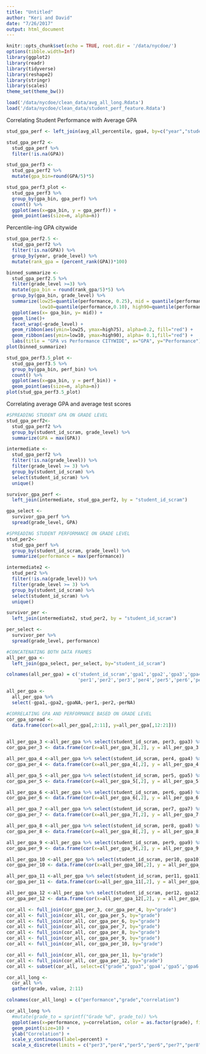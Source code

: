 ```yaml
---
title: "Untitled"
author: "Keri and David"
date: "7/26/2017"
output: html_document
---
```


```r
knitr::opts_chunk$set(echo = TRUE, root.dir = '/data/nycdoe/')
options(tibble.width=Inf)
library(ggplot2)
library(readr)
library(tidyverse)
library(reshape2)
library(stringr)
library(scales)
theme_set(theme_bw())

load('/data/nycdoe/clean_data/avg_all_long.Rdata')
load('/data/nycdoe/clean_data/student_perf_feature.Rdata')
```

Correlating Student Performance with Average GPA
```r
stud_gpa_perf <- left_join(avg_all_percentile, gpa4, by=c("year","student_id_scram"))

stud_gpa_perf2 <- 
  stud_gpa_perf %>%
  filter(!is.na(GPA))

stud_gpa_perf3 <-
  stud_gpa_perf2 %>%
  mutate(gpa_bin=round(GPA/5)*5) 

stud_gpa_perf3_plot <-
  stud_gpa_perf3 %>%
  group_by(gpa_bin, gpa_perf) %>%
  count() %>% 
  ggplot(aes(x=gpa_bin, y = gpa_perf)) +
  geom_point(aes(size=n, alpha=n))

```
Percentile-ing GPA citywide 
```r
stud_gpa_perf2.5 <-
  stud_gpa_perf2 %>%
  filter(!is.na(GPA)) %>%
  group_by(year, grade_level) %>%
  mutate(rank_gpa = (percent_rank(GPA))*100)

binned_summarize <-
  stud_gpa_perf2.5 %>%
  filter(grade_level >=3) %>%
  mutate(gpa_bin = round(rank_gpa/5)*5) %>%
  group_by(gpa_bin, grade_level) %>%
  summarize(low25=quantile(performance, 0.25), mid = quantile(performance, 0.5), high75=quantile(performance,0.75), 
            low10=quantile(performance,0.10), high90=quantile(performance,0.9)) %>%
  ggplot(aes(x= gpa_bin, y= mid)) +
  geom_line()+
  facet_wrap(~grade_level) +
  geom_ribbon(aes(ymin=low25, ymax=high75), alpha=0.2, fill="red") +
  geom_ribbon(aes(ymin=low10, ymax=high90), alpha= 0.1,fill="red") +
  labs(title = "GPA vs Performance CITYWIDE", x="GPA", y="Performance")
plot(binned_summarize)

stud_gpa_perf3.5_plot <-
  stud_gpa_perf3.5 %>%
  group_by(gpa_bin, perf_bin) %>%
  count() %>% 
  ggplot(aes(x=gpa_bin, y = perf_bin)) +
  geom_point(aes(size=n, alpha=n))
plot(stud_gpa_perf3.5_plot)

```

Correlating average GPA and average test scores 
```r
#SPREADING STUDENT GPA ON GRADE LEVEL
stud_gpa_perf2<-
  stud_gpa_perf2 %>%
  group_by(student_id_scram, grade_level) %>%
  summarize(GPA = max(GPA))

intermediate <-
  stud_gpa_perf2 %>%  
  filter(!is.na(grade_level)) %>%
  filter(grade_level >= 3) %>%
  group_by(student_id_scram) %>%
  select(student_id_scram) %>%
  unique()

survivor_gpa_perf <-
  left_join(intermediate, stud_gpa_perf2, by = "student_id_scram")

gpa_select <-
  survivor_gpa_perf %>%
  spread(grade_level, GPA)

#SPREADING STUDENT PERFORMANCE ON GRADE LEVEL
stud_per2<-
  stud_gpa_perf %>%
  group_by(student_id_scram, grade_level) %>%
  summarize(performance = max(performance))

intermediate2 <-
  stud_per2 %>%  
  filter(!is.na(grade_level)) %>%
  filter(grade_level >= 3) %>%
  group_by(student_id_scram) %>%
  select(student_id_scram) %>%
  unique()

survivor_per <-
  left_join(intermediate2, stud_per2, by = "student_id_scram")

per_select <-
  survivor_per %>%
  spread(grade_level, performance)

#CONCATENATING BOTH DATA FRAMES
all_per_gpa <-
  left_join(gpa_select, per_select, by="student_id_scram")

colnames(all_per_gpa) = c('student_id_scram','gpa1','gpa2','gpa3','gpa4','gpa5','gpa6','gpa7','gpa8','gpa9','gpa10','gpa11','gpa12','gpaNA',
                          'per1','per2','per3','per4','per5','per6','per7','per8','per9','per10','per11','per12','perNA')

all_per_gpa <-
  all_per_gpa %>%
  select(-gpa1,-gpa2,-gpaNA,-per1,-per2,-perNA)

#CORRELATING GPA AND PERFORMANCE BASED ON GRADE LEVEL
cor_gpa_spread <- 
  data.frame(cor(x=all_per_gpa[,2:11], y=all_per_gpa[,12:21]))
  
```

```r
all_per_gpa_3 <-all_per_gpa %>% select(student_id_scram, per3, gpa3) %>%filter(!is.na(per3)&!is.na(gpa3)) 
cor_gpa_per_3 <- data.frame(cor(x=all_per_gpa_3[,2], y = all_per_gpa_3[,3])) %>% mutate(grade = "per3")

all_per_gpa_4 <-all_per_gpa %>% select(student_id_scram, per4, gpa4) %>%filter(!is.na(per4)&!is.na(gpa4)) 
cor_gpa_per_4 <- data.frame(cor(x=all_per_gpa_4[,2], y = all_per_gpa_4[,3]))%>% mutate(grade = "per4")

all_per_gpa_5 <-all_per_gpa %>% select(student_id_scram, per5, gpa5) %>%filter(!is.na(per5)&!is.na(gpa5)) 
cor_gpa_per_5 <- data.frame(cor(x=all_per_gpa_5[,2], y = all_per_gpa_5[,3]))%>% mutate(grade = "per5")

all_per_gpa_6 <-all_per_gpa %>% select(student_id_scram, per6, gpa6) %>%filter(!is.na(per6)&!is.na(gpa6)) 
cor_gpa_per_6 <- data.frame(cor(x=all_per_gpa_6[,2], y = all_per_gpa_6[,3]))%>% mutate(grade = "per6")

all_per_gpa_7 <-all_per_gpa %>% select(student_id_scram, per7, gpa7) %>%filter(!is.na(per7)&!is.na(gpa7)) 
cor_gpa_per_7 <- data.frame(cor(x=all_per_gpa_7[,2], y = all_per_gpa_7[,3]))%>% mutate(grade = "per7")

all_per_gpa_8 <-all_per_gpa %>% select(student_id_scram, per8, gpa8) %>%filter(!is.na(per8)&!is.na(gpa8)) 
cor_gpa_per_8 <- data.frame(cor(x=all_per_gpa_8[,2], y = all_per_gpa_8[,3]))%>% mutate(grade = "per8")

all_per_gpa_9 <-all_per_gpa %>% select(student_id_scram, per9, gpa9) %>%filter(!is.na(per9)&!is.na(gpa9)) 
cor_gpa_per_9 <- data.frame(cor(x=all_per_gpa_9[,2], y = all_per_gpa_9[,3]))%>% mutate(grade = "per9")

all_per_gpa_10 <-all_per_gpa %>% select(student_id_scram, per10, gpa10) %>%filter(!is.na(per10)&!is.na(gpa10)) 
cor_gpa_per_10 <- data.frame(cor(x=all_per_gpa_10[,2], y = all_per_gpa_10[,3]))%>% mutate(grade = "per10")

all_per_gpa_11 <-all_per_gpa %>% select(student_id_scram, per11, gpa11) %>%filter(!is.na(per11)&!is.na(gpa11)) 
cor_gpa_per_11 <- data.frame(cor(x=all_per_gpa_11[,2], y = all_per_gpa_11[,3]))%>% mutate(grade = "per11")

all_per_gpa_12 <-all_per_gpa %>% select(student_id_scram, per12, gpa12) %>%filter(!is.na(per12)&!is.na(gpa12)) 
cor_gpa_per_12 <- data.frame(cor(x=all_per_gpa_12[,2], y = all_per_gpa_12[,3]))%>% mutate(grade = "per12")

cor_all <- full_join(cor_gpa_per_3, cor_gpa_per_4, by="grade")
cor_all <- full_join(cor_all, cor_gpa_per_5, by="grade")
cor_all <- full_join(cor_all, cor_gpa_per_6, by="grade")
cor_all <- full_join(cor_all, cor_gpa_per_7, by="grade")
cor_all <- full_join(cor_all, cor_gpa_per_8, by="grade")
cor_all <- full_join(cor_all, cor_gpa_per_9, by="grade")
cor_all <- full_join(cor_all, cor_gpa_per_10, by="grade")

cor_all <- full_join(cor_all, cor_gpa_per_11, by="grade")
cor_all <- full_join(cor_all, cor_gpa_per_12, by="grade")
cor_all <- subset(cor_all, select=c("grade","gpa3",'gpa4','gpa5','gpa6','gpa7','gpa8','gpa9','gpa10','gpa11','gpa12'))

cor_all_long <-
  cor_all %>%
  gather(grade, value, 2:11)

colnames(cor_all_long) = c("performance","grade","correlation")

cor_all_long %>%
  #mutate(grade_to = sprintf("Grade %d", grade_to)) %>% 
  ggplot(aes(x=performance, y=correlation, color = as.factor(grade), fill=as.factor(grade))) +
  geom_point(size=10) +
  ylab("Correlation") +
  scale_y_continuous(label=percent) +
  scale_x_discrete(limits = c("per3","per4","per5","per6","per7","per8","per9","per10","per11","per12"))
```